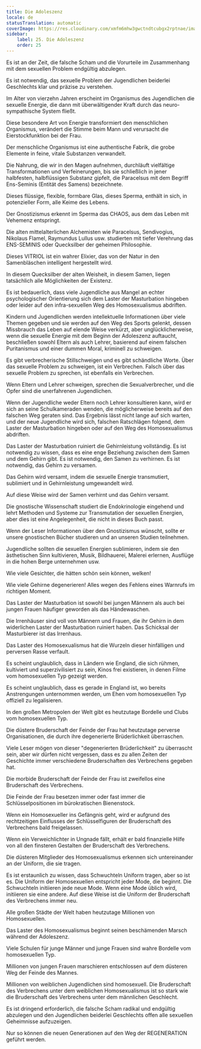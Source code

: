 ```yaml
---
title: Die Adoleszenz
locale: de
statusTranslation: automatic
coverImage: https://res.cloudinary.com/xmfm6mhw3gwctndtcubgx2rptnae/image/upload/v1740337243/small_cover_educacion_fundamental_a051170f1c.webp
sidebar:
    label: 25. Die Adoleszenz
    order: 25
---
```

Es ist an der Zeit, die falsche Scham und die Vorurteile im Zusammenhang mit dem sexuellen Problem endgültig abzulegen.

Es ist notwendig, das sexuelle Problem der Jugendlichen beiderlei Geschlechts klar und präzise zu verstehen.

Im Alter von vierzehn Jahren erscheint im Organismus des Jugendlichen die sexuelle Energie, die dann mit überwältigender Kraft durch das neuro-sympathische System fließt.

Diese besondere Art von Energie transformiert den menschlichen Organismus, verändert die Stimme beim Mann und verursacht die Eierstockfunktion bei der Frau.

Der menschliche Organismus ist eine authentische Fabrik, die grobe Elemente in feine, vitale Substanzen verwandelt.

Die Nahrung, die wir in den Magen aufnehmen, durchläuft vielfältige Transformationen und Verfeinerungen, bis sie schließlich in jener halbfesten, halbflüssigen Substanz gipfelt, die Paracelsus mit dem Begriff Ens-Seminis (Entität des Samens) bezeichnete.

Dieses flüssige, flexible, formbare Glas, dieses Sperma, enthält in sich, in potenzieller Form, alle Keime des Lebens.

Der Gnostizismus erkennt im Sperma das CHAOS, aus dem das Leben mit Vehemenz entspringt.

Die alten mittelalterlichen Alchemisten wie Paracelsus, Sendivogius, Nikolaus Flamel, Raymundus Lullus usw. studierten mit tiefer Verehrung das ENS-SEMINIS oder Quecksilber der geheimen Philosophie.

Dieses VITRIOL ist ein wahrer Elixier, das von der Natur in den Samenbläschen intelligent hergestellt wird.

In diesem Quecksilber der alten Weisheit, in diesem Samen, liegen tatsächlich alle Möglichkeiten der Existenz.

Es ist bedauerlich, dass viele Jugendliche aus Mangel an echter psychologischer Orientierung sich dem Laster der Masturbation hingeben oder leider auf den infra-sexuellen Weg des Homosexualismus abdriften.

Kindern und Jugendlichen werden intellektuelle Informationen über viele Themen gegeben und sie werden auf den Weg des Sports gelenkt, dessen Missbrauch das Leben auf elende Weise verkürzt, aber unglücklicherweise, wenn die sexuelle Energie mit dem Beginn der Adoleszenz auftaucht, beschließen sowohl Eltern als auch Lehrer, basierend auf einem falschen Puritanismus und einer dummen Moral, kriminell zu schweigen.

Es gibt verbrecherische Stillschweigen und es gibt schändliche Worte. Über das sexuelle Problem zu schweigen, ist ein Verbrechen. Falsch über das sexuelle Problem zu sprechen, ist ebenfalls ein Verbrechen.

Wenn Eltern und Lehrer schweigen, sprechen die Sexualverbrecher, und die Opfer sind die unerfahrenen Jugendlichen.

Wenn der Jugendliche weder Eltern noch Lehrer konsultieren kann, wird er sich an seine Schulkameraden wenden, die möglicherweise bereits auf den falschen Weg geraten sind. Das Ergebnis lässt nicht lange auf sich warten, und der neue Jugendliche wird sich, falschen Ratschlägen folgend, dem Laster der Masturbation hingeben oder auf den Weg des Homosexualismus abdriften.

Das Laster der Masturbation ruiniert die Gehirnleistung vollständig. Es ist notwendig zu wissen, dass es eine enge Beziehung zwischen dem Samen und dem Gehirn gibt. Es ist notwendig, den Samen zu verhirnen. Es ist notwendig, das Gehirn zu versamen.

Das Gehirn wird versamt, indem die sexuelle Energie transmutiert, sublimiert und in Gehirnleistung umgewandelt wird.

Auf diese Weise wird der Samen verhirnt und das Gehirn versamt.

Die gnostische Wissenschaft studiert die Endokrinologie eingehend und lehrt Methoden und Systeme zur Transmutation der sexuellen Energien, aber dies ist eine Angelegenheit, die nicht in dieses Buch passt.

Wenn der Leser Informationen über den Gnostizismus wünscht, sollte er unsere gnostischen Bücher studieren und an unseren Studien teilnehmen.

Jugendliche sollten die sexuellen Energien sublimieren, indem sie den ästhetischen Sinn kultivieren, Musik, Bildhauerei, Malerei erlernen, Ausflüge in die hohen Berge unternehmen usw.

Wie viele Gesichter, die hätten schön sein können, welken!

Wie viele Gehirne degenerieren! Alles wegen des Fehlens eines Warnrufs im richtigen Moment.

Das Laster der Masturbation ist sowohl bei jungen Männern als auch bei jungen Frauen häufiger geworden als das Händewaschen.

Die Irrenhäuser sind voll von Männern und Frauen, die ihr Gehirn in dem widerlichen Laster der Masturbation ruiniert haben. Das Schicksal der Masturbierer ist das Irrenhaus.

Das Laster des Homosexualismus hat die Wurzeln dieser hinfälligen und perversen Rasse verfault.

Es scheint unglaublich, dass in Ländern wie England, die sich rühmen, kultiviert und superzivilisiert zu sein, Kinos frei existieren, in denen Filme vom homosexuellen Typ gezeigt werden.

Es scheint unglaublich, dass es gerade in England ist, wo bereits Anstrengungen unternommen werden, um Ehen vom homosexuellen Typ offiziell zu legalisieren.

In den großen Metropolen der Welt gibt es heutzutage Bordelle und Clubs vom homosexuellen Typ.

Die düstere Bruderschaft der Feinde der Frau hat heutzutage perverse Organisationen, die durch ihre degenerierte Brüderlichkeit überraschen.

Viele Leser mögen von dieser "degenerierten Brüderlichkeit" zu überrascht sein, aber wir dürfen nicht vergessen, dass es zu allen Zeiten der Geschichte immer verschiedene Bruderschaften des Verbrechens gegeben hat.

Die morbide Bruderschaft der Feinde der Frau ist zweifellos eine Bruderschaft des Verbrechens.

Die Feinde der Frau besetzen immer oder fast immer die Schlüsselpositionen im bürokratischen Bienenstock.

Wenn ein Homosexueller ins Gefängnis geht, wird er aufgrund des rechtzeitigen Einflusses der Schlüsselfiguren der Bruderschaft des Verbrechens bald freigelassen.

Wenn ein Verweichlichter in Ungnade fällt, erhält er bald finanzielle Hilfe von all den finsteren Gestalten der Bruderschaft des Verbrechens.

Die düsteren Mitglieder des Homosexualismus erkennen sich untereinander an der Uniform, die sie tragen.

Es ist erstaunlich zu wissen, dass Schwuchteln Uniform tragen, aber so ist es. Die Uniform der Homosexuellen entspricht jeder Mode, die beginnt. Die Schwuchteln initiieren jede neue Mode. Wenn eine Mode üblich wird, initiieren sie eine andere. Auf diese Weise ist die Uniform der Bruderschaft des Verbrechens immer neu.

Alle großen Städte der Welt haben heutzutage Millionen von Homosexuellen.

Das Laster des Homosexualismus beginnt seinen beschämenden Marsch während der Adoleszenz.

Viele Schulen für junge Männer und junge Frauen sind wahre Bordelle vom homosexuellen Typ.

Millionen von jungen Frauen marschieren entschlossen auf dem düsteren Weg der Feinde des Mannes.

Millionen von weiblichen Jugendlichen sind homosexuell. Die Bruderschaft des Verbrechens unter dem weiblichen Homosexualismus ist so stark wie die Bruderschaft des Verbrechens unter dem männlichen Geschlecht.

Es ist dringend erforderlich, die falsche Scham radikal und endgültig abzulegen und den Jugendlichen beiderlei Geschlechts offen alle sexuellen Geheimnisse aufzuzeigen.

Nur so können die neuen Generationen auf den Weg der REGENERATION geführt werden.


